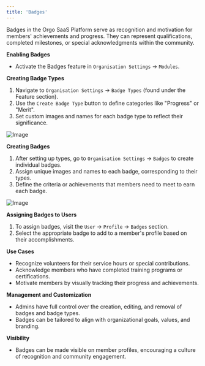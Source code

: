 ```yaml
---
title: 'Badges'
---
```


Badges in the Orgo SaaS Platform serve as recognition and motivation for members' achievements and progress. They can represent qualifications, completed milestones, or special acknowledgments within the community.

**Enabling Badges**

* Activate the Badges feature in `Organisation Settings` -> `Modules`.

**Creating Badge Types**

1. Navigate to `Organisation Settings` -> `Badge Types` (found under the Feature section).
2. Use the `Create Badge Type` button to define categories like "Progress" or "Merit".
3. Set custom images and names for each badge type to reflect their significance.

![Image](/images/platform/Screenshot-2024-03-01-at-18.27.01.png)

**Creating Badges**

1. After setting up types, go to `Organisation Settings` -> `Badges` to create individual badges.
2. Assign unique images and names to each badge, corresponding to their types.
3. Define the criteria or achievements that members need to meet to earn each badge.

![Image](/images/platform/Screenshot-2024-03-01-at-18.19.33.png)

**Assigning Badges to Users**

1. To assign badges, visit the `User` -> `Profile` -> `Badges` section.
2. Select the appropriate badge to add to a member's profile based on their accomplishments.

**Use Cases**

* Recognize volunteers for their service hours or special contributions.
* Acknowledge members who have completed training programs or certifications.
* Motivate members by visually tracking their progress and achievements.

**Management and Customization**

* Admins have full control over the creation, editing, and removal of badges and badge types.
* Badges can be tailored to align with organizational goals, values, and branding.

**Visibility**

* Badges can be made visible on member profiles, encouraging a culture of recognition and community engagement.